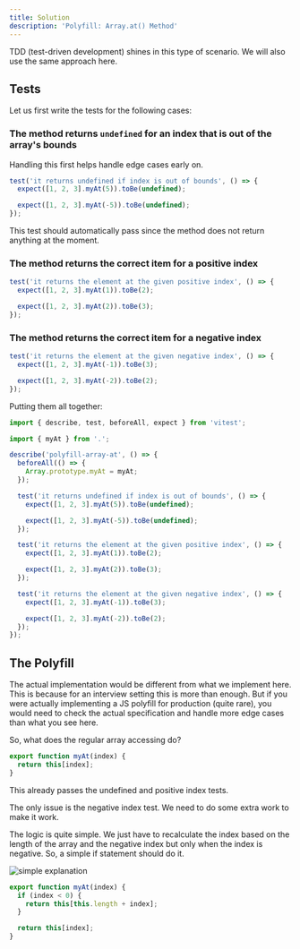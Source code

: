 ```yaml
---
title: Solution
description: 'Polyfill: Array.at() Method'
---
```


<VideoEmbed
  id="-50lMKXHjdk"
  title="Polyfill: Array.at() Method | JavaScript Coding | Medium Practice Question | Frontend Hire"
/>

TDD (test-driven development) shines in this type of scenario. We will also use the same approach here.

## Tests

Let us first write the tests for the following cases:

### The method returns `undefined` for an index that is out of the array's bounds

Handling this first helps handle edge cases early on.

```js title="index.test.js"
test('it returns undefined if index is out of bounds', () => {
  expect([1, 2, 3].myAt(5)).toBe(undefined);

  expect([1, 2, 3].myAt(-5)).toBe(undefined);
});
```

This test should automatically pass since the method does not return anything at the moment.

### The method returns the correct item for a positive index

```js title="index.test.js"
test('it returns the element at the given positive index', () => {
  expect([1, 2, 3].myAt(1)).toBe(2);

  expect([1, 2, 3].myAt(2)).toBe(3);
});
```

### The method returns the correct item for a negative index

```js title="index.test.js"
test('it returns the element at the given negative index', () => {
  expect([1, 2, 3].myAt(-1)).toBe(3);

  expect([1, 2, 3].myAt(-2)).toBe(2);
});
```

Putting them all together:

```js title="index.test.js"
import { describe, test, beforeAll, expect } from 'vitest';

import { myAt } from '.';

describe('polyfill-array-at', () => {
  beforeAll(() => {
    Array.prototype.myAt = myAt;
  });

  test('it returns undefined if index is out of bounds', () => {
    expect([1, 2, 3].myAt(5)).toBe(undefined);

    expect([1, 2, 3].myAt(-5)).toBe(undefined);
  });

  test('it returns the element at the given positive index', () => {
    expect([1, 2, 3].myAt(1)).toBe(2);

    expect([1, 2, 3].myAt(2)).toBe(3);
  });

  test('it returns the element at the given negative index', () => {
    expect([1, 2, 3].myAt(-1)).toBe(3);

    expect([1, 2, 3].myAt(-2)).toBe(2);
  });
});
```

## The Polyfill

<Callout type="error">
  The actual implementation would be different from what we implement here. This
  is because for an interview setting this is more than enough. But if you were
  actually implementing a JS polyfill for production (quite rare), you would
  need to check the actual specification and handle more edge cases than what
  you see here.
</Callout>

So, what does the regular array accessing do?

```js
export function myAt(index) {
  return this[index];
}
```

This already passes the undefined and positive index tests.

The only issue is the negative index test. We need to do some extra work to make it work.

The logic is quite simple. We just have to recalculate the index based on the length of the array and the negative index but only when the index is negative. So, a simple if statement should do it.

![simple explanation](./assets/polyfill-array-at.webp)

```js
export function myAt(index) {
  if (index < 0) {
    return this[this.length + index];
  }

  return this[index];
}
```
